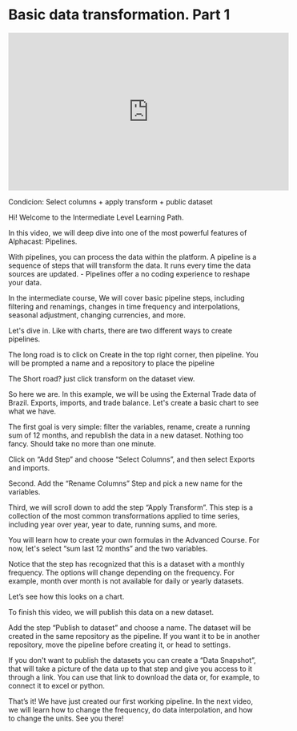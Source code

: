 # Basic data transformation. Part 1

<iframe width="560" height="315" src="https://www.youtube.com/embed/XU8ljb2VhZc" title="YouTube video player" frameborder="0" allow="accelerometer; autoplay; clipboard-write; encrypted-media; gyroscope; picture-in-picture; web-share" allowfullscreen></iframe>

Condicion: Select columns + apply transform + public dataset

Hi! Welcome to the Intermediate Level Learning Path. 

In this video, we will deep dive into one of the most powerful features of Alphacast: Pipelines.

With pipelines, you can process the data within the platform. A pipeline is a sequence of steps that will transform the data. It runs every time the data sources are updated.  - Pipelines offer a no coding experience to reshape your data. 

In the intermediate course, We will cover basic pipeline steps, including filtering and renamings, changes in time frequency and interpolations, seasonal adjustment, changing currencies, and more.

Let's dive in. Like with charts, there are two different ways to create pipelines.

The long road is to click on Create in the top right corner, then pipeline. You will be prompted a name and a repository to place the pipeline

The Short road? just click transform on the dataset view.

So here we are. In this example, we will be using the External Trade data of Brazil. Exports, imports, and trade balance. Let's create a basic chart to see what we have.

The first goal is very simple: filter the variables, rename, create a running sum of 12 months, and republish the data in a new dataset. Nothing too fancy. Should take no more than one minute.

Click on “Add Step” and choose “Select Columns”, and then select Exports and imports.

Second. Add the “Rename Columns” Step and pick a new name for the variables.

Third, we will scroll down to add the step “Apply Transform”. This step is a collection of the most common transformations applied to time series, including year over year, year to date, running sums, and more. 

You will learn how to create your own formulas in the Advanced Course. For now, let's select “sum last 12 months” and the two variables.

Notice that the step has recognized that this is a dataset with a monthly frequency. The options will change depending on the frequency. For example, month over month is not available for daily or yearly datasets.

Let’s see how this looks on a chart.

To finish this video, we will publish this data on a new dataset. 

Add the step “Publish to dataset” and choose a name. The dataset will be created in the same repository as the pipeline. If you want it to be in another repository, move the pipeline before creating it, or head to settings.

If you don't want to publish the datasets you can create a “Data Snapshot”, that will take a picture of the data up to that step and give you access to it through a link. You can use that link to download the data or, for example, to connect it to excel or python.

That’s it! We have just created our first working pipeline. In the next video, we will learn how to change the frequency, do data interpolation, and how to change the units. See you there!

